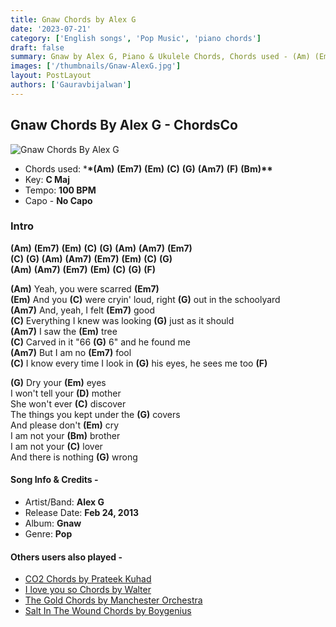 ```yaml
---
title: Gnaw Chords by Alex G
date: '2023-07-21'
category: ['English songs', 'Pop Music', 'piano chords']
draft: false
summary: Gnaw by Alex G, Piano & Ukulele Chords, Chords used - (Am) (Em7) (Em) (C) (G) (Am7) (F) (Bm), Capo - No Capo, Key - C major.
images: ['/thumbnails/Gnaw-AlexG.jpg']
layout: PostLayout
authors: ['Gauravbijalwan']
---
```


## Gnaw Chords By Alex G - ChordsCo

![Gnaw Chords By Alex G](/thumbnails/Gnaw-AlexG.jpg)

- Chords used: \***\*(Am)** **(Em7)** **(Em)** **(C)** **(G)** **(Am7)** **(F)** **(Bm)\*\***
- Key: **C Maj**
- Tempo: **100 BPM**
- Capo - **No Capo**

### Intro

**(Am)** **(Em7)** **(Em)** **(C)** **(G)** **(Am)** **(Am7)** **(Em7)** \
**(C)** **(G)** **(Am)** **(Am7)** **(Em7)** **(Em)** **(C)** **(G)** \
**(Am)** **(Am7)** **(Em7)** **(Em)** **(C)** **(G)** **(F)**

**(Am)** Yeah, you were scarred **(Em7)**\
**(Em)** And you **(C)** were cryin' loud, right **(G)** out in the schoolyard\
**(Am7)** And, yeah, I felt **(Em7)** good\
**(C)** Everything I knew was looking **(G)** just as it should\
**(Am7)** I saw the **(Em)** tree\
**(C)** Carved in it "66 **(G)** 6" and he found me\
**(Am7)** But I am no **(Em7)** fool\
**(C)** I know every time I look in **(G)** his eyes, he sees me too **(F)**

**(G)** Dry your **(Em)** eyes\
I won't tell your **(D)** mother\
She won't ever **(C)** discover\
The things you kept under the **(G)** covers\
And please don't **(Em)** cry\
I am not your **(Bm)** brother\
I am not your **(C)** lover\
And there is nothing **(G)** wrong

#### Song Info & Credits -

- Artist/Band: **Alex G**
- Release Date: **Feb 24, 2013**
- Album: **Gnaw**
- Genre: **Pop**

#### Others users also played -

- [CO2 Chords by Prateek Kuhad](https://www.chordsco.com/chords/co2-chords-by-prateek-kuhad)
- [I love you so Chords by Walter](https://www.chordsco.com/chords/i-love-you-so-chords-by-walter)
- [The Gold Chords by Manchester Orchestra](https://www.chordsco.com/chords/the-gold-chords-by-manchester-orchestra)
- [Salt In The Wound Chords by Boygenius](https://www.chordsco.com/chords/salt-in-the-wound-chords-by-boygenius)
